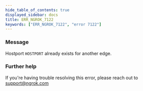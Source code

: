 ```yaml
---
hide_table_of_contents: true
displayed_sidebar: docs
title: ERR_NGROK_7122
keywords: ["ERR_NGROK_7122", "error 7122"]
---
```


### Message

Hostport `HOSTPORT` already exists for another edge.

### Further help

If you're having trouble resolving this error, please reach out to [support@ngrok.com](mailto:support@ngrok.com?subject=Help%20with%20ERR_NGROK_7122)
